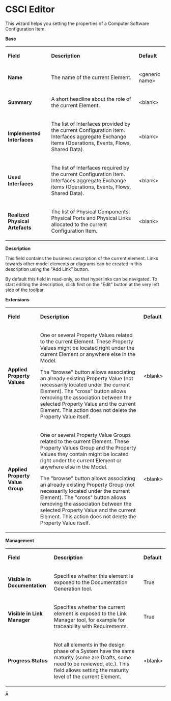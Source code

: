 =CSCI Editor=

 
This wizard helps you setting the properties of a Computer Software Configuration Item.

 
'''Base'''

                                  
{| border="1"
|-
| 
'''Field'''

 
| 
'''Description'''

 
| 
'''Default'''

 
|-
| 
'''Name'''

 
| 
The name of the current Element.

 
| 
&lt;generic name&gt;

 
|-
| 
'''Summary'''

 
| 
A short headline about the role of the current Element.

 
| 
&lt;blank&gt;

 
|-
| 
'''Implemented Interfaces'''

 
| 
The list of Interfaces provided by the current Configuration Item. Interfaces aggregate Exchange items (Operations, Events, Flows, Shared Data).

 
| 
&lt;blank&gt;

 
|-
| 
'''Used Interfaces'''

 
| 
The list of Interfaces required by the current Configuration Item. Interfaces aggregate Exchange items (Operations, Events, Flows, Shared Data).

 
| 
&lt;blank&gt;

 
|-
| 
'''Realized Physical Artefacts'''

 
| 
The list of Physical Components, Physical Ports and Physical Links allocated to the current Configuration Item.

 
| 
&lt;blank&gt;

 
|} 
 

 
'''Description'''

 
This field contains the business description of the current element. Links towards other model elements or diagrams can be created in this description using the &quot;Add Link&quot; button.

 
By default this field in read-only, so that hyperlinks can be navigated. To start editing the description, click first on the &quot;Edit&quot; button at the very left side of the toolbar.

 
 

 
'''Extensions'''

                   
{| border="1"
|-
| 
'''Field'''

 
| 
'''Description'''

 
| 
'''Default'''

 
|-
| 
'''Applied Property Values'''

 
| 
One or several Property Values related to the current Element. These Property Values might be located right under the current Element or anywhere else in the Model.

 
The "browse" button allows associating an already existing Property Value (not necessarily located under the current Element). The "cross" button allows removing the association between the selected Property Value and the current Element. This action does not delete the Property Value itself.

 
| 
&lt;blank&gt;

 
|-
| 
'''Applied Property Value Group'''

 
| 
One or several Property Value Groups related to the current Element. These Property Values Group and the Property Values they contain might be located right under the current Element or anywhere else in the Model.

 
The "browse" button allows associating an already existing Property Group (not necessarily located under the current Element). The "cross" button allows removing the association between the selected Property Value and the current Element. This action does not delete the Property Value itself.

 
| 
&lt;blank&gt;

 
|} 
 

 
'''Management'''

                        
{| border="1"
|-
| 
'''Field'''

 
| 
'''Description'''

 
| 
'''Default'''

 
|-
| 
'''Visible in Documentation'''

 
| 
Specifies whether this element is exposed to the Documentation Generation tool.

 
| 
True

 
|-
| 
'''Visible in Link Manager'''

 
| 
Specifies whether the current element is exposed to the Link Manager tool, for example for traceability with Requirements.

 
| 
True

 
|-
| 
'''Progress Status'''

 
| 
Not all elements in the design phase of a System have the same maturity (some are Drafts, some need to be reviewed, etc.). This field allows setting the maturity level of the current Element.

 
| 
&lt;blank&gt;

 
|} 
Â 

   